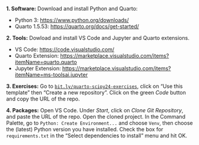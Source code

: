 **1. Software:** Download and install Python and Quarto:

-   Python 3: <https://www.python.org/downloads/>
-   Quarto 1.5.53: <https://quarto.org/docs/get-started/>

**2. Tools:** Dowload and install VS Code and Jupyter and Quarto extensions.

-   VS Code: <https://code.visualstudio.com/>
-   Quarto Extension: <https://marketplace.visualstudio.com/items?itemName=quarto.quarto>
-   Jupyter Extension: <https://marketplace.visualstudio.com/items?itemName=ms-toolsai.jupyter>

**3. Exercises:** Go to [`bit.ly/quarto-scipy24-exercises`](https://bit.ly/quarto-scipy24-exercises), click on "Use this template" then "Create a new repository". Click on the green *Code* button and copy the URL of the repo.

**4. Packages:** Open VS Code. Under *Start*, click on *Clone Git Repository*, and paste the URL of the repo. Open the cloned project. In the Command Palette, go to `Python: Create Environment...` and choose `Venv`, then choose the (latest) Python version you have installed. Check the box for `requirements.txt` in the "Select dependencies to install" menu and hit OK.
